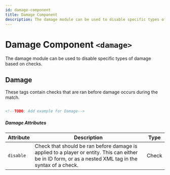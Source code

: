 ```yaml
---
id: damage-component
title: Damage Component
description: The damage module can be used to disable specific types of damage based on checks.
---
```


# Damage Component `<damage>`

The damage module can be used to disable specific types of damage based on checks.

## Damage

These tags contain checks that are ran before damage occurs during the match.

```xml

<!--TODO: Add example for Damage-->

```

##### Damage Attributes

| Attribute | Description | Type |
| --- | --- | --- |
| `disable` | Check that should be ran before damage is applied to a player or entity. This can either be in ID form, or as a nested XML tag in the syntax of a check. | <span class="badge badge--primary">Check</span> |

